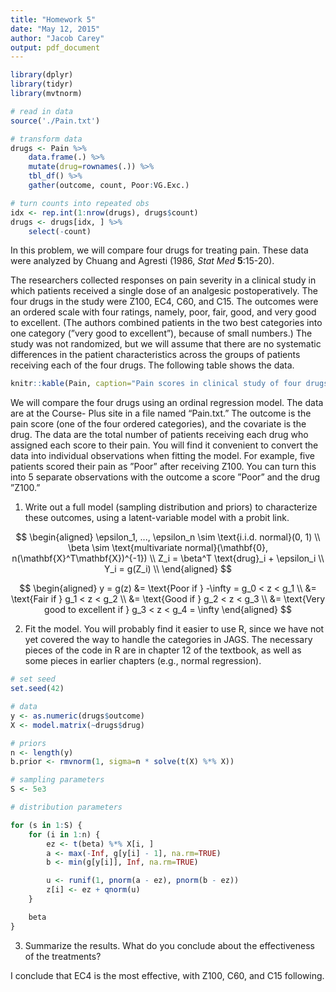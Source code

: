 ```yaml
---
title: "Homework 5"
date: "May 12, 2015"
author: "Jacob Carey"
output: pdf_document
---
```


```r
library(dplyr)
library(tidyr)
library(mvtnorm)
```

```r
# read in data
source('./Pain.txt')

# transform data
drugs <- Pain %>%
    data.frame(.) %>%
    mutate(drug=rownames(.)) %>%
    tbl_df() %>%
    gather(outcome, count, Poor:VG.Exc.)

# turn counts into repeated obs
idx <- rep.int(1:nrow(drugs), drugs$count)
drugs <- drugs[idx, ] %>%
    select(-count)
```

In this problem, we will compare four drugs for treating pain. These data were analyzed by Chuang and Agresti (1986, _Stat Med_ **5**:15-20).  

The researchers collected responses on pain severity in a clinical study in which patients received a single dose of an analgesic postoperatively. The four drugs in the study were Z100, EC4, C60, and C15. The outcomes were an ordered scale with four ratings, namely, poor, fair, good, and very good to excellent. (The authors combined patients in the two best categories into one category (”very good to excellent”), because of small numbers.) The study was not randomized, but we will assume that there are no systematic differences in the patient characteristics across the groups of patients receiving each of the four drugs. The following table shows the data.  

```r
knitr::kable(Pain, caption="Pain scores in clinical study of four drugs.")
```

We will compare the four drugs using an ordinal regression model. The data are at the Course- Plus site in a file named “Pain.txt.” The outcome is the pain score (one of the four ordered categories), and the covariate is the drug. The data are the total number of patients receiving each drug who assigned each score to their pain. You will find it convenient to convert the data into individual observations when fitting the model. For example, five patients scored their pain as ”Poor” after receiving Z100. You can turn this into 5 separate observations with the outcome a score ”Poor” and the drug ”Z100.”

1. Write out a full model (sampling distribution and priors) to characterize these outcomes, using a latent-variable model with a probit link.  

$$
\begin{aligned}
\epsilon_1, ..., \epsilon_n \sim \text{i.i.d. normal}(0, 1) \\
\beta \sim \text{multivariate normal}(\mathbf{0}, n(\mathbf{X}^T\mathbf{X})^{-1}) \\
Z_i = \beta^T \text{drug}_i + \epsilon_i \\
Y_i = g(Z_i) \\
\end{aligned}
$$

$$
\begin{aligned}
y = g(z) &= \text{Poor if } -\infty = g_0 < z < g_1 \\
&= \text{Fair if } g_1 < z < g_2 \\
&= \text{Good if } g_2 < z < g_3 \\
&= \text{Very good to excellent if } g_3 < z < g_4 = \infty
\end{aligned}
$$

2. Fit the model. You will probably find it easier to use R, since we have not yet covered the way to handle the categories in JAGS. The necessary pieces of the code in R are in chapter 12 of the textbook, as well as some pieces in earlier chapters (e.g., normal regression).  

```r
# set seed
set.seed(42)

# data
y <- as.numeric(drugs$outcome)
X <- model.matrix(~drugs$drug)

# priors
n <- length(y)
b.prior <- rmvnorm(1, sigma=n * solve(t(X) %*% X))

# sampling parameters
S <- 5e3

# distribution parameters

for (s in 1:S) {
    for (i in 1:n) {
        ez <- t(beta) %*% X[i, ]
        a <- max(-Inf, g[y[i] - 1], na.rm=TRUE)
        b <- min(g[y[i]], Inf, na.rm=TRUE)

        u <- runif(1, pnorm(a - ez), pnorm(b - ez))
        z[i] <- ez + qnorm(u)
    }

    beta
}
```

3. Summarize the results. What do you conclude about the effectiveness of the treatments?

I conclude that EC4 is the most effective, with Z100, C60, and C15 following.
